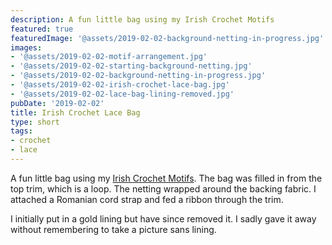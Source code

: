 ```yaml
---
description: A fun little bag using my Irish Crochet Motifs
featured: true
featuredImage: '@assets/2019-02-02-background-netting-in-progress.jpg'
images:
- '@assets/2019-02-02-motif-arrangement.jpg'
- '@assets/2019-02-02-starting-background-netting.jpg'
- '@assets/2019-02-02-background-netting-in-progress.jpg'
- '@assets/2019-02-02-irish-crochet-lace-bag.jpg'
- '@assets/2019-02-02-lace-bag-lining-removed.jpg'
pubDate: '2019-02-02'
title: Irish Crochet Lace Bag
type: short
tags:
- crochet
- lace
---
```

A fun little bag using my [Irish Crochet Motifs](/blog/irish-crochet-motifs).
The bag was filled in from the top trim, which is a loop. The netting wrapped 
around the backing fabric. I attached a Romanian cord strap and fed a ribbon through
the trim. 

I initially put in a gold lining but have since removed it. I sadly gave it
away without remembering to take a picture sans lining.